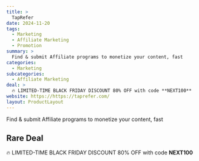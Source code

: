 ```yaml
---
title: >
  TapRefer
date: 2024-11-20
tags:
  - Marketing
  - Affiliate Marketing
  - Promotion
summary: >
  Find & submit Affiliate programs to monetize your content, fast
categories:
  - Marketing
subcategories:
  - Affiliate Marketing
deal: >
  🔥 LIMITED-TIME BLACK FRIDAY DISCOUNT 80% OFF with code **NEXT100**
website: https://https://taprefer.com/
layout: ProductLayout
---
```

Find & submit Affiliate programs to monetize your content, fast

## Rare Deal

🔥 LIMITED-TIME BLACK FRIDAY DISCOUNT 80% OFF with code **NEXT100**
